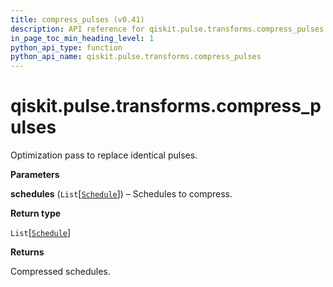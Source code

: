 ```yaml
---
title: compress_pulses (v0.41)
description: API reference for qiskit.pulse.transforms.compress_pulses in qiskit v0.41
in_page_toc_min_heading_level: 1
python_api_type: function
python_api_name: qiskit.pulse.transforms.compress_pulses
---
```


<span id="qiskit-pulse-transforms-compress-pulses" />

# qiskit.pulse.transforms.compress\_pulses

<Function id="qiskit.pulse.transforms.compress_pulses" isDedicatedPage={true} github="https://github.com/qiskit/qiskit/tree/stable/0.23/qiskit/pulse/transforms/canonicalization.py" signature="compress_pulses(schedules)">
  Optimization pass to replace identical pulses.

  **Parameters**

  **schedules** (`List`\[[`Schedule`](qiskit.pulse.Schedule "qiskit.pulse.schedule.Schedule")]) – Schedules to compress.

  **Return type**

  `List`\[[`Schedule`](qiskit.pulse.Schedule "qiskit.pulse.schedule.Schedule")]

  **Returns**

  Compressed schedules.
</Function>

